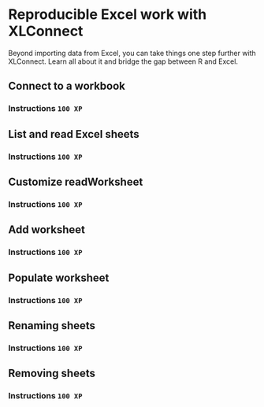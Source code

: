 # Reproducible Excel work with XLConnect

Beyond importing data from Excel, you can take things one step 
further with XLConnect. Learn all about it and bridge the gap between
R and Excel.

## Connect to a workbook

### Instructions `100 XP`  {.unnumbered}


## List and read Excel sheets

### Instructions `100 XP`  {.unnumbered}

## Customize readWorksheet

### Instructions `100 XP`  {.unnumbered}

## Add worksheet

### Instructions `100 XP`  {.unnumbered}

## Populate worksheet

### Instructions `100 XP`  {.unnumbered}

## Renaming sheets

### Instructions `100 XP`  {.unnumbered}

## Removing sheets

### Instructions `100 XP`  {.unnumbered}
